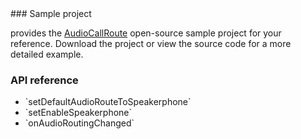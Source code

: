 
<PlatformWrapper platform="react-native">
### Sample project

<Vg k="COMPANY" /> provides the [AudioCallRoute](https://github.com/AgoraIO-Extensions/react-native-agora/blob/main/example/src/examples/advanced/AudioCallRoute/AudioCallRoute.tsx) open-source sample project for your reference. Download the project or view the source code for a more detailed example.

### API reference

- <Link to="{{global.API_REF_RN_ROOT}}/class_irtcengine.html#api_irtcengine_setdefaultaudioroutetospeakerphone">`setDefaultAudioRouteToSpeakerphone`</Link>

- <Link to="{{global.API_REF_RN_ROOT}}/class_irtcengine.html#api_irtcengine_setenablespeakerphone">`setEnableSpeakerphone`</Link>

- <Link to="{{global.API_REF_RN_ROOT}}/class_irtcengineeventhandler.html#callback_irtcengineeventhandler_onaudioroutingchanged">`onAudioRoutingChanged`</Link>

</PlatformWrapper>